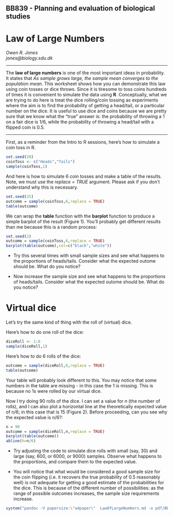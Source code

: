BB839 - Planning and evaluation of biological studies
-------------------------

Law of Large Numbers
=============================
*Owen R. Jones*  
_jones@biology.sdu.dk_

------

The **law of large numbers** is one of the most important ideas in probability. It states that *As sample grows large, the sample mean converges to the population mean*. This worksheet shows how you can demonstrate this law using coin tosses or dice throws. Since it is tiresome to toss coins hundreds of times it is convenient to simulate the data using **R**. Conceptually, what we are trying to do here is treat the dice rolling/coin tossing as experiments where the aim is to find the probability of getting a head/tail, or a particular number on the dice. It is useful to use dice and coins because we are pretty sure that we know what the "true" answer is: the probability of throwing a 1 on a fair dice is 1/6, while the probability of throwing a head/tail with a flipped coin is 0.5.

----------

First, as a reminder from the Intro to R sessions, here's how to simulate a coin toss in R.
```r
set.seed(20)
coinToss <- c("Heads","Tails")
sample(coinToss,1)
```

And here is how to simulate 6 coin tosses and make a table of the results. Note, we must use the *replace = TRUE* argument. Please ask if you don't understand why this is necessary.

```r
set.seed(25)
outcome = sample(coinToss,6,replace = TRUE)
table(outcome)
```

We can wrap the **table** function with the **barplot** function to produce a simple barplot of the result (Figure 1). You'll probably get different results than me because this is a random process:
```r
set.seed(2)
outcome = sample(coinToss,6,replace = TRUE)
barplot(table(outcome),col=c("black","white"))
```
* Try this several times with small sample sizes and see what happens to the proportions of heads/tails. Consider what the expected outome should be. What do you notice?

* Now increase the sample size and see what happens to the proportions of heads/tails. Consider what the expected outome should be. What do you notice?




Virtual dice
=============================
Let's try the same kind of thing with the roll of (virtual) dice.

Here's how to do one roll of the dice:
```r
diceRoll <- 1:6
sample(diceRoll,1)
```

Here's how to do 6 rolls of the dice:
```r
outcome = sample(diceRoll,6,replace = TRUE)
table(outcome)
```
Your table will probably look different to this. You may notice that some numbers in the table are missing - in this case the 1 is missing. This is because no 1s were rolled by our virtual dice. 

Now I try doing 90 rolls of the dice. I can set a value for *n* (the number of rolls), and I can also plot a horizontal line at the theoretically expected value of n/6; in this case that is 15 (Figure 2). Before proceeding, can you see why the expected value is n/6?:

```r
n = 90
outcome = sample(diceRoll,n,replace = TRUE)
barplot(table(outcome))
abline(h=n/6)
```

* Try adjusting the code to simulate dice rolls with small (say, 30) and large (say, 600, or 6000, or 9000) samples. Observe what happens to the proportions, and compare them to the expected value.

* You will notice that what would be considered a good sample size for the coin flipping (i.e. it recovers the true probability of 0.5 reasonably well) is not adequate for getting a good estimate of the probabilities for the dice. This is because of the different number of possibilities: as the range of possible outcomes increases, the sample size requirements increase.

```r
system("pandoc -V papersize:\"a4paper\"  LawOfLargeNumbers.md -o pdf/BB839LawOfLargeNumbers.pdf")
```

